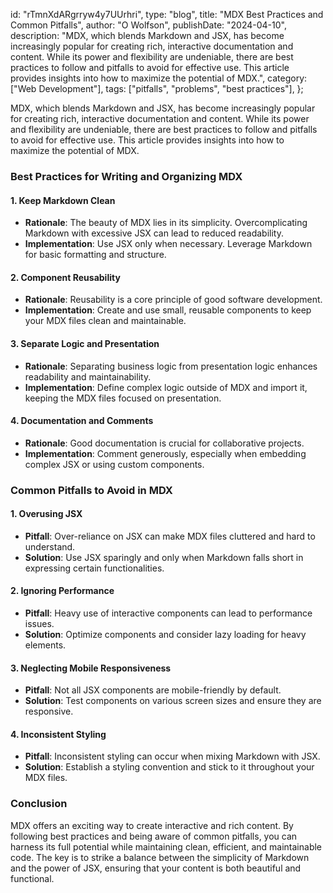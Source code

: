   id: "rTmnXdARgrryw4y7UUrhri",
  type: "blog",
  title: "MDX Best Practices and Common Pitfalls",
  author: "O Wolfson",
  publishDate: "2024-04-10",
  description:
    "MDX, which blends Markdown and JSX, has become increasingly popular for creating rich, interactive documentation and content. While its power and flexibility are undeniable, there are best practices to follow and pitfalls to avoid for effective use. This article provides insights into how to maximize the potential of MDX.",
  category: ["Web Development"],
  tags: ["pitfalls", "problems", "best practices"],
};

MDX, which blends Markdown and JSX, has become increasingly popular for creating rich, interactive documentation and content. While its power and flexibility are undeniable, there are best practices to follow and pitfalls to avoid for effective use. This article provides insights into how to maximize the potential of MDX.

### **Best Practices for Writing and Organizing MDX**

#### **1. Keep Markdown Clean**

- **Rationale**: The beauty of MDX lies in its simplicity. Overcomplicating Markdown with excessive JSX can lead to reduced readability.
- **Implementation**: Use JSX only when necessary. Leverage Markdown for basic formatting and structure.

#### **2. Component Reusability**

- **Rationale**: Reusability is a core principle of good software development.
- **Implementation**: Create and use small, reusable components to keep your MDX files clean and maintainable.

#### **3. Separate Logic and Presentation**

- **Rationale**: Separating business logic from presentation logic enhances readability and maintainability.
- **Implementation**: Define complex logic outside of MDX and import it, keeping the MDX files focused on presentation.

#### **4. Documentation and Comments**

- **Rationale**: Good documentation is crucial for collaborative projects.
- **Implementation**: Comment generously, especially when embedding complex JSX or using custom components.

### **Common Pitfalls to Avoid in MDX**

#### **1. Overusing JSX**

- **Pitfall**: Over-reliance on JSX can make MDX files cluttered and hard to understand.
- **Solution**: Use JSX sparingly and only when Markdown falls short in expressing certain functionalities.

#### **2. Ignoring Performance**

- **Pitfall**: Heavy use of interactive components can lead to performance issues.
- **Solution**: Optimize components and consider lazy loading for heavy elements.

#### **3. Neglecting Mobile Responsiveness**

- **Pitfall**: Not all JSX components are mobile-friendly by default.
- **Solution**: Test components on various screen sizes and ensure they are responsive.

#### **4. Inconsistent Styling**

- **Pitfall**: Inconsistent styling can occur when mixing Markdown with JSX.
- **Solution**: Establish a styling convention and stick to it throughout your MDX files.

### **Conclusion**

MDX offers an exciting way to create interactive and rich content. By following best practices and being aware of common pitfalls, you can harness its full potential while maintaining clean, efficient, and maintainable code. The key is to strike a balance between the simplicity of Markdown and the power of JSX, ensuring that your content is both beautiful and functional.
